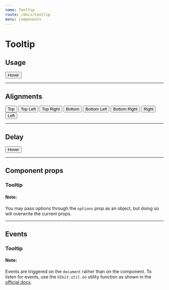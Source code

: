 ```yaml
---
name: Tooltip
route: /docs/tooltip
menu: Components
---
```



# Tooltip

## Usage
<Playground>
  <Tooltip title="Hello World">
    <Button>Hover</Button>
  </Tooltip>
</Playground>

---

## Alignments
<Playground>
  <Margin dynamic>
    <Tooltip title="Hello World">
      <Button>Top</Button>
    </Tooltip>
    <Tooltip title="Hello World" position="top-left">
      <Button>Top Left</Button>
    </Tooltip>
    <Tooltip title="Hello World" position="top-right">
      <Button>Top Right</Button>
    </Tooltip>
    <Tooltip title="Hello World" position="bottom">
      <Button>Bottom</Button>
    </Tooltip>
    <Tooltip title="Hello World" position="bottom-left">
      <Button>Bottom Left</Button>
    </Tooltip>
    <Tooltip title="Hello World" position="bottom-right">
      <Button>Bottom Right</Button>
    </Tooltip>
    <Tooltip title="Hello World" position="right">
      <Button>Right</Button>
    </Tooltip>
    <Tooltip title="Hello World" position="left">
      <Button>Left</Button>
    </Tooltip>
  </Margin>
</Playground>

---

## Delay
<Playground>
  <Tooltip title="Hello World" delay={500}>
    <Button>Hover</Button>
  </Tooltip>
</Playground>

---

## Component props
### Tooltip
<PropsTable of={Tooltip} />

#### Note:
You may pass options through the `options` prop as an object, but doing so will overwrite the current props.

---

## Events
### Tooltip

#### Note:
Events are triggered on the `document` rather than on the component. To listen for events, use the `UIkit.util.on` utility function as shown in the [official docs](https://getuikit.com/docs/tooltip#javascript).

